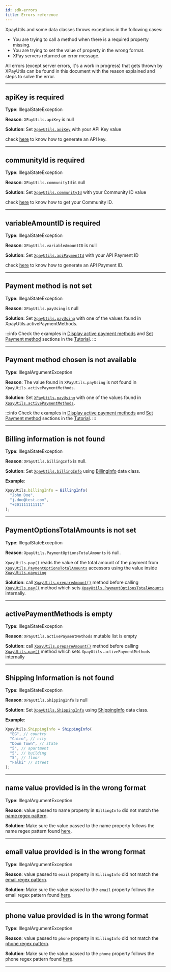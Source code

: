 ```yaml
---
id: sdk-errors
title: Errors reference
---
```


XpayUtils and some data classes throws exceptions in the following cases:

- You are trying to call a method when there is a required property missing.
- You are trying to set the value of property in the wrong format.
- XPay servers returned an error message.

All errors (except server errors, it's a work in progress) that gets thrown by XPayUtils can be found in this document with the reason explained and steps to solve the error.

---

## apiKey is required

**Type**: IllegalStateException

**Reason**: `XPayUtils.apiKey` is null

**Solution**: Set [`XpayUtils.apiKey`](/android-sdk/xpayutils#apikey) with your API Key value

check [here](/api-key) to know how to generate an API key.

---

## communityId is required

**Type**: IllegalStateException

**Reason**: `XPayUtils.communityId` is null

**Solution**: Set [`XpayUtils.communityId`](/android-sdk/xpayutils#communityid) with your Community ID value

check [here](/api-key) to know how to get your Community ID.

---

## variableAmountID is required

**Type**: IllegalStateException

**Reason**: `XPayUtils.variableAmountID` is null

**Solution**: Set [`XpayUtils.apiPaymentId`](/android-sdk/xpayutils#aipaymentid) with your API Payment ID

check [here](/api-payments) to know how to generate an API Payment ID.

---

## Payment method is not set

**Type**: IllegalStateException

**Reason**: `XPayUtils.payUsing` is null

**Solution**: Set [`XpayUtils.payUsing`](/android-sdk/xpayutils#payusing) with one of the values found in XpayUtils.activePaymentMethods.

:::info
Check the examples in [Display active payment methods](/android-sdk/example#3-display-active-payment-methods)
and [Set Payment method](/android-sdk/example#4-set-payment-method) sections in the [Tutorial](/android-sdk/example).
:::

---

## Payment method chosen is not available

**Type**: IllegalArgumentException

**Reason**: The value found in `XPayUtils.payUsing` is not found in `XpayUtils.activePaymentMethods`.

**Solution**: Set [`XPayUtils.payUsing`](/android-sdk/xpayutils#payusing) with one of the values found in [`XpayUtils.activePaymentMethods`](/android-sdk/xpayutils#activepaymentmethods).

:::info
Check the examples in [Display active payment methods](/android-sdk/example#3-display-active-payment-methods)
and [Set Payment method](/android-sdk/example#4-set-payment-method) sections in the [Tutorial](/android-sdk/example).
:::

---

## Billing information is not found

**Type**: IllegalStateException

**Reason**: `XPayUtils.billingInfo` is null.

**Solution**: Set [`XpayUtils.billingInfo`](/android-sdk/xpayutils#billinginfo) using [BillingInfo](/android-sdk/classes#billinginfo) data class.

**Example**:

```jsx
XpayUtils.billingInfo = BillingInfo(
  "John Doe",
  "j.doe@test.com",
  "+201111111111"
);
```

---

## PaymentOptionsTotalAmounts is not set

**Type**: IllegalStateException

**Reason**: `XpayUtils.PaymentOptionsTotalAmounts` is null.

`XpayUtils.pay()` reads the value of the total amount of the payment from [`XpayUtils.PaymentOptionsTotalAmounts`](/android-sdk/xpayutils#paymentoptionstotalamounts) accessors using the value inside [`XpayUtils.payusing`](/android-sdk/xpayutils#payusing)

**Solution**: call [`XpayUtils.prepareAmount()`](/android-sdk/xpayutils#prepareamount) method before calling [`XpayUtils.pay()`](/android-sdk/xpayutils#pay) method which sets [`XpayUtils.PaymentOptionsTotalAmounts`](/android-sdk/xpayutils#paymentoptionstotalamounts) internally.

---

## activePaymentMethods is empty

**Type**: IllegalStateException

**Reason**: `XPayUtils.activePaymentMethods` mutable list is empty

**Solution**: call [`XpayUtils.prepareAmount()`](/android-sdk/xpayutils#prepareamount) method
before calling [`XpayUtils.pay()`](/android-sdk/xpayutils#pay) method which sets `XpayUtils.activePaymentMethods` internally

---

## Shipping Information is not found

**Type**: IllegalStateException

**Reason**: `XPayUtils.ShippingInfo` is null

**Solution**: Set [`XpayUtils.ShippingInfo`](/android-sdk/xpayutils#shippinginfo) using [ShippingInfo](/android-sdk/classes#shippinginfo) data class.

**Example**:

```jsx
XpayUtils.ShippingInfo = ShippingInfo(
  "EG", // country
  "Cairo", // city
  "Down Town", // state
  "5", // apartment
  "5", // building
  "5", // floor
  "Falki" // street
);
```

---

## name value provided is in the wrong format

**Type**: IllegalArgumentException

**Reason**: value passed to name property in `BillingInfo` did not match the [name regex pattern](/android-sdk/classes#name).

**Solution**: Make sure the value passed to the name property follows the name regex pattern found [here](/android-sdk/classes#name).

---

## email value provided is in the wrong format

**Type**: IllegalArgumentException

**Reason**: value passed to `email` property in `BillingInfo` did not match the [email regex pattern](/android-sdk/classes#email).

**Solution**: Make sure the value passed to the `email` property follows the email regex pattern found [here](/android-sdk/classes#email).

---

## phone value provided is in the wrong format

**Type**: IllegalArgumentException

**Reason**: value passed to `phone` property in `BillingInfo` did not match the [phone regex pattern](/android-sdk/classes#phone).

**Solution**: Make sure the value passed to the `phone` property follows the phone regex pattern found [here](/android-sdk/classes#phone).

---
